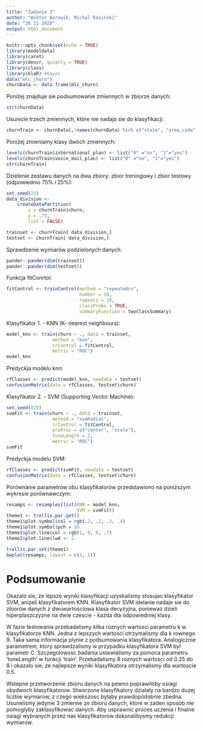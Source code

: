 ---
title: "Zadanie 3"
author: "Wiktor Borowik, Michal Rasinski"
date: "26 11 2020"
output: html_document
---

```{r setup, include=FALSE}
knitr::opts_chunk$set(echo = TRUE)
library(modeldata)
library(caret)
library(descr, quietly = TRUE)
library(class)
library(klaR) #bayes
data("mlc_churn")
churnData <- data.frame(mlc_churn)
```

Poniżej znajduje sie podsumowanie zmiennych w zbiorze danych:

```{r churnData}
str(churnData)
```

Usunicie trzech zmiennych, które nie nadaja sie do klasyfikacji:

``` {r churnTrain}
churnTrain <- churnData[,!names(churnData) %in% c("state", "area_code", "account_length")]
```

Poniżej zmieniamy klasy dwóch zmiennych:

``` {r changeClasses}
levels(churnTrain$international_plan) <- list("0" ="no", "1"="yes")
levels(churnTrain$voice_mail_plan) <- list("0" ="no", "1"="yes")
str(churnTrain)
```


Dzielenie zestawu danych na dwa zbiory: zbior treningowy i zbior testowy (odpowiednio 75% i 25%):

``` {r setDivision}
set.seed(23)
data_division <-
    createDataPartition(
        y = churnTrain$churn,
        p = .75,
        list = FALSE)

trainset <- churnTrain[ data_division,]
testset <- churnTrain[-data_division,]
```

Sprawdzenie wymiarów podzielonych danych:
``` {r checkdim}
pander::pander(dim(trainset))
pander::pander(dim(testset))
```

Funkcja fitConrtol:

``` {r fitcontrol}
fitControl <- trainControl(method = "repeatedcv",
                           number = 10,
                           repeats = 10,
                           classProbs = TRUE,
                           summaryFunction = twoClassSummary)
```

Klasyfikator 1. - KNN (K- nearest neighbours):

``` {r knn, cache=TRUE}
model_knn <- train(churn ~ ., data = trainset, 
                 method = "knn", 
                 trControl = fitControl,
                 metric = "ROC")
model_knn
```

Predyckja modelu knn:

``` {r predictknn}
rfClasses <- predict(model_knn, newdata = testset)
confusionMatrix(data = rfClasses, testset$churn)
```

Klasyfikator 2. - SVM (Supporting Vector Machine):

``` {r SVMfitmodel, cache=TRUE}
set.seed(825)
svmFit <- train(churn ~ ., data = trainset, 
                 method = "svmRadial", 
                 trControl = fitControl, 
                 preProc = c("center", "scale"),
                 tuneLength = 2,
                 metric = "ROC")
svmFit 
```

Predyckja modelu SVM:

``` {r predisvm}
rfClasses <- predict(svmFit, newdata = testset)
confusionMatrix(data = rfClasses, testset$churn)
```

Porównanie parametrów obu klasyfikatorów przedstawiono na poniższym wykresie porównawczym:

``` {r przygotowanie wykresu, echo=FALSE}
resamps <- resamples(list(KNN = model_knn,
                          SVM = svmFit))
theme1 <- trellis.par.get()
theme1$plot.symbol$col = rgb(.2, .2, .2, .4)
theme1$plot.symbol$pch = 16
theme1$plot.line$col = rgb(1, 0, 0, .7)
theme1$plot.line$lwd <- 2
```

``` {r wykres}
trellis.par.set(theme1)
bwplot(resamps, layout = c(3, 1))
```

# Podsumowanie

Okazalo sie, że lepsze wyniki klasyfikacji uzyskalismy stosujac klasyfikator SVM, aniżeli klasyfikatorem KNN. Klasyfikator SVM idelanie nadaje sie do zbiorów danych z dwuwartosciowa klasa decyzyjna, poniewaz dzieli hiperplaszczyzne na dwie czescie - każda dla odpowiedniej klasy. 

W fazie testowania przebadalismy kilka roznych wartosci parametru k w klasyfikatorze KNN. Jedna z lepszych wartosci otrzymalismy dla k rownego 9. Taka sama informacja plynie z podsumowania klasyfikatora. Analogicznie parametrem, ktory sprawdzalismy w przypadku klasyfikatora SVM byl parametr C. Szczegolowosc badania ustawialismy za pomoca parametru 'tuneLength' w funkcji 'train'. Przebadalismy 8 roznych wartosci od 0.25 do 8 i okazalo sie, że najlepsze wyniki klasyfikatora otrzymalismy dla wartoscie 0.5.

Wstepne przetworzenie zbioru danych na pewno poprawiloby osiagi obydwoch klasyfikatorow. Stworzone klasyfikatory dzialaly na bardzo duzej liczbie wymiarow, z czego wiekszosc bylaby prawdopodobnie zbedna. Usunelismy jedynie 3 zmienne ze zbioru danych, ktore w zaden sposob nie pomoglyby zaklasyfikowac danych. Aby usprawnic proces uczenia i finalne osiagi wybranych przez nas klasyfikatorow dokonalibysmy redukcji wymiarow.
